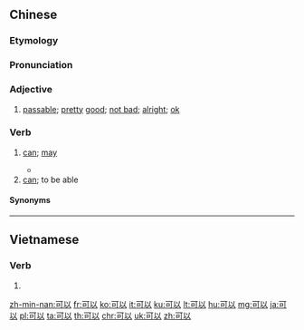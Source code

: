 ==Chinese==
{{zh-forms}}

===Etymology===
{{rfe|lang=zh}}

===Pronunciation===
{{zh-pron
|m=kěyǐ
|ma=y
|c=ho2 ji5
|h=pfs=khó-yî
|mn=khó-í
|w=2khu i
|cat=v
}}

===Adjective===
{{zh-adj}}

# [[passable]]; [[pretty]] [[good]]; [[not bad]]; [[alright]]; [[ok]]
#: {{zh-x|你 休息{xi} 就 可以 了。|If you rest a while, you'll be '''alright'''.}}

===Verb===
{{zh-verb}}

# [[can]]; [[may]]
#: {{zh-x|不 可以 警告 他。|You '''can''''t warn him.}}
#* {{zh-x|這 人 來，為 要 作 見證，就是 為 光 作 見證，叫 眾人 因 他 可以 信。|ref={{w2|zh|和合本|新標點和合本}} ([[w:Chinese Union Version|Chinese Union Version with New Punctuation]]), {{lang|zh|約翰福音}} (John) 1:7|The same came for a witness, to bear witness of the Light, that all men through him '''might''' believe.}}
# [[can]]; to be able
#: {{zh-x|根據 他 的 口音 可以 判斷 出 他 可能 來自 ^下江 地區。|From his accent we can infer that he maybe is from the downstream area of the [[Yangtze]] River.}}

====Synonyms====
{{zh-dial}}

{{zh-cat|Beginning|Elementary}}

----

==Vietnamese==
{{vi-hantutab}}

===Verb===
{{vi-hantu|pos=verb}}

# {{han tu form of|khả dĩ|possible}}

[[zh-min-nan:可以]]
[[fr:可以]]
[[ko:可以]]
[[it:可以]]
[[ku:可以]]
[[lt:可以]]
[[hu:可以]]
[[mg:可以]]
[[ja:可以]]
[[pl:可以]]
[[ta:可以]]
[[th:可以]]
[[chr:可以]]
[[uk:可以]]
[[zh:可以]]